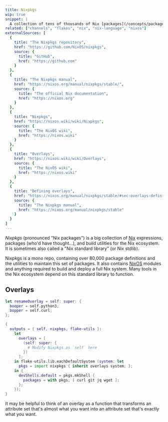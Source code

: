```yaml
---
title: Nixpkgs
wip: true
snippet: |
  A collection of tens of thousands of Nix [packages](/concepts/packages) and build utilities for the [Nix language](/concepts/nix-language)
related: ["channels", "flakes", "nix", "nix-language", "nixos"]
externalSources: [
  {
    title: "The Nixpkgs repository",
    href: "https://github.com/NixOS/nixpkgs",
    source: {
      title: "GitHub",
      href: "https://github.com"
    }
  },
  {
    title: "The Nixpkgs manual",
    href: "https://nixos.org/manual/nixpkgs/stable/",
    source: {
      title: "The official Nix documentation",
      href: "https://nixos.org"
    }
  },
  {
    title: "Nixpkgs",
    href: "https://nixos.wiki/wiki/Nixpkgs",
    source: {
      title: "The NixOS wiki",
      href: "https://nixos.wiki"
    }
  },
  {
    title: "Overlays",
    href: "https://nixos.wiki/wiki/Overlays",
    source: {
      title: "The NixOS wiki",
      href: "https://nixos.wiki"
    }
  },
  {
    title: "Defining overlays",
    href: "https://nixos.org/manual/nixpkgs/stable/#sec-overlays-definition",
    source: {
      title: "The Nixpkgs manual",
      href: "https://nixos.org/manual/nixpkgs/stable"
    }
  }
]
---
```


*Nixpkgs* (pronounced "Nix packages") is a big collection of [Nix] expressions, packages (who'd have thought...), and build utilities for the Nix ecosystem.
It is sometimes also called a "Nix standard library" (or Nix stdlib).

Nixpkgs is a mono repo, containing over 80,000 package definitions and the utilities to maintain this set of packages.
It also contains [NixOS](/concepts/nixos) modules and anything required to build and deploy a full Nix system.
Many tools in the Nix ecosystem depend on this standard library to function.

## Overlays

```nix
let renameOverlay = self: super: {
  booper = self.python3;
  bopper = self.curl;
};
```

```nix
{
  outputs = { self, nixpkgs, flake-utils }:
    let
      overlays = [
        (self: super: {
          # Modify Nixpkgs as `self` here
        })
      ];
    in flake-utils.lib.eachDefaultSystem (system: let
      pkgs = import nixpkgs { inherit overlays system; };
    in {
      devShells.default = pkgs.mkShell {
        packages = with pkgs; [ curl git jq wget ];
      };
    });
}
```

<Admonition success open title="Mental model" client:load>
It may be helpful to think of an overlay as a function that transforms an attribute set that's almost what you want into an attribute set that's exactly what you want.
</Admonition>

[nix]: https://nixos.org
[packages]: /concepts/packages
